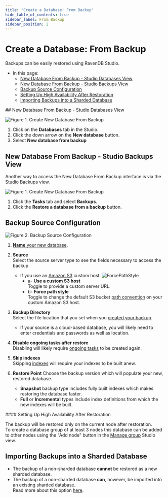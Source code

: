 ```yaml
---
title: "Create a Database: From Backup"
hide_table_of_contents: true
sidebar_label: From Backup
sidebar_position: 2
---
```



# Create a Database: From Backup
<Admonition type="note" title="">

Backups can be easily restored using RavenDB Studio.  

* In this page:  
  * [New Database From Backup - Studio Databases View](../../../studio/database/create-new-database/from-backup.mdx#new-database-from-backup---studio-databases-view)  
  * [New Database From Backup - Studio Backups View](../../../studio/database/create-new-database/from-backup.mdx#new-database-from-backup---studio-backups-view)  
  * [Backup Source Configuration](../../../studio/database/create-new-database/from-backup.mdx#backup-source-configuration)  
  * [Setting Up High Availability After Restoration](../../../studio/database/create-new-database/from-backup.mdx#setting-up-high-availability-after-restoration)  
  * [Importing Backups into a Sharded Database](../../../studio/database/create-new-database/from-backup.mdx#importing-backups-into-a-sharded-database)  

</Admonition>
## New Database From Backup - Studio Databases View

![Figure 1. Create New Database From Backup](./assets/new-database-from-backup-1.png)

 1. Click on the **Databases** tab in the Studio.  
 2. Click the down arrow on the **New database** button.  
 3. Select **New database from backup**  



## New Database From Backup - Studio Backups View
Another way to access the New Database From Backup interface is via the Studio Backups view.

![Figure 1. Create New Database From Backup](./assets/backup-task-view1.png)

1. Click the **Tasks** tab and select **Backups**.
2. Click the **Restore a database from a backup** button.



## Backup Source Configuration

![Figure 2. Backup Source Configuration](./assets/new-database-from-backup-2.png)

1. [**Name** your new database](../../../studio/database/create-new-database/general-flow.mdx#2-database-name).  

2. **Source**  
   Select the source server type to see the fields necessary to access the backup
   * If you use an [Amazon S3](https://aws.amazon.com/s3/) custom host:
     ![ForcePathStyle](./assets/studio-force-path-style.png)
      * a- **Use a custom S3 host**  
        Toggle to provide a custom server URL.  
      * b- **Force path style**  
        Toggle to change the default S3 bucket [path convention](https://aws.amazon.com/blogs/aws/amazon-s3-path-deprecation-plan-the-rest-of-the-story/) on your custom Amazon S3 host.  


3. **Backup Directory**  
   Select the file location that you set when you [created your backup](../../../studio/database/tasks/backup-task.mdx).  
    * If your source is a cloud-based database, you will likely need to enter credentials and passwords as well as location.  

4. **Disable ongoing tasks after restore**  
   Disabling will likely require [ongoing tasks](../../../studio/database/tasks/ongoing-tasks/general-info.mdx) to be created again.  

5. **Skip indexes**  
   Skipping [indexes](../../../indexes/what-are-indexes.mdx) will require your indexes to be built anew.  

6. **Restore Point** 
   Choose the backup version which will populate your new, restored database.  
   * **Snapshot** backup type includes fully built indexes which makes restoring the database faster.  
   * **Full** or **Incremental** types include index definitions from which the new indexes will be built.  
   
<Admonition type="note" title="">
#### Setting Up High Availability After Restoration 

The backup will be restored only on the current node after restoration.  
To create a database group of at least 3 nodes this database can be added to other nodes 
using the "Add node" button in the [Manage group](../../../studio/database/settings/manage-database-group.mdx#database-group-topology---actions) 
Studio view.

</Admonition>


## Importing Backups into a Sharded Database

* The backup of a non-sharded database **cannot** be restored as a new sharded database.  
* The backup of a non-sharded database **can**, however, be imported into an existing sharded database.  
  Read more about this option [here](../../../sharding/migration.mdx#backup).  





